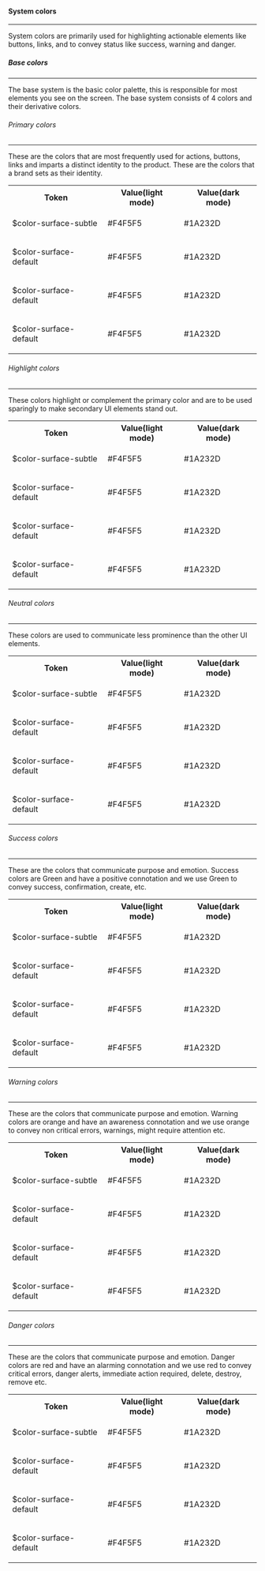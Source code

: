 
<Meta title="Foundation/Design Tokens/System Color" />

<h4 class="margin-tp-36 margin-btm-8">System colors</h4>
<hr class="margin-btm-24" />
<p class="margin-btm-24">
  System colors are primarily used for highlighting actionable elements like buttons, links, and to
  convey status like success, warning and danger.
</p>

<h5 class="margin-tp-36 margin-btm-8">Base colors</h5>
<hr class="margin-btm-24" />
<p class="margin-btm-24">
  The base system is the basic color palette, this is responsible for most elements you see on the
  screen. The base system consists of 4 colors and their derivative colors.
</p>

<h6 class="margin-tp-36 margin-btm-8">Primary colors</h6>
<hr class="margin-btm-24" />
<p class="margin-btm-24">
  These are the colors that are most frequently used for actions, buttons, links and imparts a
  distinct identity to the product. These are the colors that a brand sets as their identity.
</p>

<table class="custom-color-table">
  <tbody>
    <tr>
      <th>Token</th>
      <th>Value(light mode)</th>
      <th>Value(dark mode)</th>
    </tr>
    <tr>
      <td>
        <p class="color-table-token">$color-surface-subtle</p>
      </td>
      <td>
        <div class="custom-table-flex">
          <div>
            <p>#F4F5F5</p>
          </div>
          <div class="color-light"></div>
        </div>
      </td>
      <td>
        <div class="custom-table-flex">
          <div>
            <p>#1A232D</p>
          </div>
          <div class="color-surface-subtle"></div>
        </div>
      </td>
    </tr>
    <tr>
      <td>
        <p class="color-table-token">$color-surface-default</p>
      </td>
      <td>
        <div class="custom-table-flex">
          <div>
            <p>#F4F5F5</p>
          </div>
          <div class="color-light"></div>
        </div>
      </td>
      <td>
        <div class="custom-table-flex">
          <div>
            <p>#1A232D</p>
          </div>
          <div class="color-surface-default"></div>
        </div>
      </td>
    </tr>
    <tr>
      <td>
        <p class="color-table-token">$color-surface-default</p>
      </td>
      <td>
        <div class="custom-table-flex">
          <div>
            <p>#F4F5F5</p>
          </div>
          <div class="color-light"></div>
        </div>
      </td>
      <td>
        <div class="custom-table-flex">
          <div>
            <p>#1A232D</p>
          </div>
          <div class="color-surface-default"></div>
        </div>
      </td>
    </tr>
    <tr>
      <td>
        <p class="color-table-token">$color-surface-default</p>
      </td>
      <td>
        <div class="custom-table-flex">
          <div>
            <p>#F4F5F5</p>
          </div>
          <div class="color-light"></div>
        </div>
      </td>
      <td>
        <div class="custom-table-flex">
          <div>
            <p>#1A232D</p>
          </div>
          <div class="color-surface-default"></div>
        </div>
      </td>
    </tr>
  </tbody>
</table>

<h6 class="margin-tp-36 margin-btm-8">Highlight colors</h6>
<hr class="margin-btm-24" />
<p class="margin-btm-24">
  These colors highlight or complement the primary color and are to be used sparingly to make
  secondary UI elements stand out.
</p>

<table class="custom-color-table">
  <tbody>
    <tr>
      <th>Token</th>
      <th>Value(light mode)</th>
      <th>Value(dark mode)</th>
    </tr>
    <tr>
      <td>
        <p class="color-table-token">$color-surface-subtle</p>
      </td>
      <td>
        <div class="custom-table-flex">
          <div>
            <p>#F4F5F5</p>
          </div>
          <div class="color-light"></div>
        </div>
      </td>
      <td>
        <div class="custom-table-flex">
          <div>
            <p>#1A232D</p>
          </div>
          <div class="color-surface-subtle"></div>
        </div>
      </td>
    </tr>
    <tr>
      <td>
        <p class="color-table-token">$color-surface-default</p>
      </td>
      <td>
        <div class="custom-table-flex">
          <div>
            <p>#F4F5F5</p>
          </div>
          <div class="color-light"></div>
        </div>
      </td>
      <td>
        <div class="custom-table-flex">
          <div>
            <p>#1A232D</p>
          </div>
          <div class="color-surface-default"></div>
        </div>
      </td>
    </tr>
    <tr>
      <td>
        <p class="color-table-token">$color-surface-default</p>
      </td>
      <td>
        <div class="custom-table-flex">
          <div>
            <p>#F4F5F5</p>
          </div>
          <div class="color-light"></div>
        </div>
      </td>
      <td>
        <div class="custom-table-flex">
          <div>
            <p>#1A232D</p>
          </div>
          <div class="color-surface-default"></div>
        </div>
      </td>
    </tr>
    <tr>
      <td>
        <p class="color-table-token">$color-surface-default</p>
      </td>
      <td>
        <div class="custom-table-flex">
          <div>
            <p>#F4F5F5</p>
          </div>
          <div class="color-light"></div>
        </div>
      </td>
      <td>
        <div class="custom-table-flex">
          <div>
            <p>#1A232D</p>
          </div>
          <div class="color-surface-default"></div>
        </div>
      </td>
    </tr>
  </tbody>
</table>

<h6 class="margin-tp-36 margin-btm-8">Neutral colors</h6>
<hr class="margin-btm-24" />
<p class="margin-btm-24">
  These colors are used to communicate less prominence than the other UI elements.
</p>

<table class="custom-color-table">
  <tbody>
    <tr>
      <th>Token</th>
      <th>Value(light mode)</th>
      <th>Value(dark mode)</th>
    </tr>
    <tr>
      <td>
        <p class="color-table-token">$color-surface-subtle</p>
      </td>
      <td>
        <div class="custom-table-flex">
          <div>
            <p>#F4F5F5</p>
          </div>
          <div class="color-light"></div>
        </div>
      </td>
      <td>
        <div class="custom-table-flex">
          <div>
            <p>#1A232D</p>
          </div>
          <div class="color-surface-subtle"></div>
        </div>
      </td>
    </tr>
    <tr>
      <td>
        <p class="color-table-token">$color-surface-default</p>
      </td>
      <td>
        <div class="custom-table-flex">
          <div>
            <p>#F4F5F5</p>
          </div>
          <div class="color-light"></div>
        </div>
      </td>
      <td>
        <div class="custom-table-flex">
          <div>
            <p>#1A232D</p>
          </div>
          <div class="color-surface-default"></div>
        </div>
      </td>
    </tr>
    <tr>
      <td>
        <p class="color-table-token">$color-surface-default</p>
      </td>
      <td>
        <div class="custom-table-flex">
          <div>
            <p>#F4F5F5</p>
          </div>
          <div class="color-light"></div>
        </div>
      </td>
      <td>
        <div class="custom-table-flex">
          <div>
            <p>#1A232D</p>
          </div>
          <div class="color-surface-default"></div>
        </div>
      </td>
    </tr>
    <tr>
      <td>
        <p class="color-table-token">$color-surface-default</p>
      </td>
      <td>
        <div class="custom-table-flex">
          <div>
            <p>#F4F5F5</p>
          </div>
          <div class="color-light"></div>
        </div>
      </td>
      <td>
        <div class="custom-table-flex">
          <div>
            <p>#1A232D</p>
          </div>
          <div class="color-surface-default"></div>
        </div>
      </td>
    </tr>
  </tbody>
</table>

<h6 class="margin-tp-36 margin-btm-8">Success colors</h6>
<hr class="margin-btm-24" />
<p class="margin-btm-24">
  These are the colors that communicate purpose and emotion. Success colors are Green and have a
  positive connotation and we use Green to convey success, confirmation, create, etc.
</p>

<table class="custom-color-table">
  <tbody>
    <tr>
      <th>Token</th>
      <th>Value(light mode)</th>
      <th>Value(dark mode)</th>
    </tr>
    <tr>
      <td>
        <p class="color-table-token">$color-surface-subtle</p>
      </td>
      <td>
        <div class="custom-table-flex">
          <div>
            <p>#F4F5F5</p>
          </div>
          <div class="color-light"></div>
        </div>
      </td>
      <td>
        <div class="custom-table-flex">
          <div>
            <p>#1A232D</p>
          </div>
          <div class="color-surface-subtle"></div>
        </div>
      </td>
    </tr>
    <tr>
      <td>
        <p class="color-table-token">$color-surface-default</p>
      </td>
      <td>
        <div class="custom-table-flex">
          <div>
            <p>#F4F5F5</p>
          </div>
          <div class="color-light"></div>
        </div>
      </td>
      <td>
        <div class="custom-table-flex">
          <div>
            <p>#1A232D</p>
          </div>
          <div class="color-surface-default"></div>
        </div>
      </td>
    </tr>
    <tr>
      <td>
        <p class="color-table-token">$color-surface-default</p>
      </td>
      <td>
        <div class="custom-table-flex">
          <div>
            <p>#F4F5F5</p>
          </div>
          <div class="color-light"></div>
        </div>
      </td>
      <td>
        <div class="custom-table-flex">
          <div>
            <p>#1A232D</p>
          </div>
          <div class="color-surface-default"></div>
        </div>
      </td>
    </tr>
    <tr>
      <td>
        <p class="color-table-token">$color-surface-default</p>
      </td>
      <td>
        <div class="custom-table-flex">
          <div>
            <p>#F4F5F5</p>
          </div>
          <div class="color-light"></div>
        </div>
      </td>
      <td>
        <div class="custom-table-flex">
          <div>
            <p>#1A232D</p>
          </div>
          <div class="color-surface-default"></div>
        </div>
      </td>
    </tr>
  </tbody>
</table>

<h6 class="margin-tp-36 margin-btm-8">Warning colors</h6>
<hr class="margin-btm-24" />
<p class="margin-btm-24">
  These are the colors that communicate purpose and emotion. Warning colors are orange and have an
  awareness connotation and we use orange to convey non critical errors, warnings, might require
  attention etc.
</p>

<table class="custom-color-table">
  <tbody>
    <tr>
      <th>Token</th>
      <th>Value(light mode)</th>
      <th>Value(dark mode)</th>
    </tr>
    <tr>
      <td>
        <p class="color-table-token">$color-surface-subtle</p>
      </td>
      <td>
        <div class="custom-table-flex">
          <div>
            <p>#F4F5F5</p>
          </div>
          <div class="color-light"></div>
        </div>
      </td>
      <td>
        <div class="custom-table-flex">
          <div>
            <p>#1A232D</p>
          </div>
          <div class="color-surface-subtle"></div>
        </div>
      </td>
    </tr>
    <tr>
      <td>
        <p class="color-table-token">$color-surface-default</p>
      </td>
      <td>
        <div class="custom-table-flex">
          <div>
            <p>#F4F5F5</p>
          </div>
          <div class="color-light"></div>
        </div>
      </td>
      <td>
        <div class="custom-table-flex">
          <div>
            <p>#1A232D</p>
          </div>
          <div class="color-surface-default"></div>
        </div>
      </td>
    </tr>
    <tr>
      <td>
        <p class="color-table-token">$color-surface-default</p>
      </td>
      <td>
        <div class="custom-table-flex">
          <div>
            <p>#F4F5F5</p>
          </div>
          <div class="color-light"></div>
        </div>
      </td>
      <td>
        <div class="custom-table-flex">
          <div>
            <p>#1A232D</p>
          </div>
          <div class="color-surface-default"></div>
        </div>
      </td>
    </tr>
    <tr>
      <td>
        <p class="color-table-token">$color-surface-default</p>
      </td>
      <td>
        <div class="custom-table-flex">
          <div>
            <p>#F4F5F5</p>
          </div>
          <div class="color-light"></div>
        </div>
      </td>
      <td>
        <div class="custom-table-flex">
          <div>
            <p>#1A232D</p>
          </div>
          <div class="color-surface-default"></div>
        </div>
      </td>
    </tr>
  </tbody>
</table>

<h6 class="margin-tp-36 margin-btm-8">Danger colors</h6>
<hr class="margin-btm-24" />
<p class="margin-btm-24">
  These are the colors that communicate purpose and emotion. Danger colors are red and have an
  alarming connotation and we use red to convey critical errors, danger alerts, immediate action
  required, delete, destroy, remove etc.
</p>

<table class="custom-color-table">
  <tbody>
    <tr>
      <th>Token</th>
      <th>Value(light mode)</th>
      <th>Value(dark mode)</th>
    </tr>
    <tr>
      <td>
        <p class="color-table-token">$color-surface-subtle</p>
      </td>
      <td>
        <div class="custom-table-flex">
          <div>
            <p>#F4F5F5</p>
          </div>
          <div class="color-light"></div>
        </div>
      </td>
      <td>
        <div class="custom-table-flex">
          <div>
            <p>#1A232D</p>
          </div>
          <div class="color-surface-subtle"></div>
        </div>
      </td>
    </tr>
    <tr>
      <td>
        <p class="color-table-token">$color-surface-default</p>
      </td>
      <td>
        <div class="custom-table-flex">
          <div>
            <p>#F4F5F5</p>
          </div>
          <div class="color-light"></div>
        </div>
      </td>
      <td>
        <div class="custom-table-flex">
          <div>
            <p>#1A232D</p>
          </div>
          <div class="color-surface-default"></div>
        </div>
      </td>
    </tr>
    <tr>
      <td>
        <p class="color-table-token">$color-surface-default</p>
      </td>
      <td>
        <div class="custom-table-flex">
          <div>
            <p>#F4F5F5</p>
          </div>
          <div class="color-light"></div>
        </div>
      </td>
      <td>
        <div class="custom-table-flex">
          <div>
            <p>#1A232D</p>
          </div>
          <div class="color-surface-default"></div>
        </div>
      </td>
    </tr>
    <tr>
      <td>
        <p class="color-table-token">$color-surface-default</p>
      </td>
      <td>
        <div class="custom-table-flex">
          <div>
            <p>#F4F5F5</p>
          </div>
          <div class="color-light"></div>
        </div>
      </td>
      <td>
        <div class="custom-table-flex">
          <div>
            <p>#1A232D</p>
          </div>
          <div class="color-surface-default"></div>
        </div>
      </td>
    </tr>
  </tbody>
</table>
